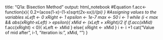 title: "Q1a: Bisection Method"
output: html_notebook
#Equation
f.acc<-function(x){
    0.2+(acos(1-x)-(1-x)*sqrt(2*x-x*x))/(pi)
  }
#Assigning values to the variables
xLeft <- 0
xRight <- 1
epsilon <- 1e-7
max <- 50
i <- 1
while (i < max && abs(xRight-xLeft) > epsilon){
  xMid <- (xLeft + xRight)/2
  if (f.acc(xMid) * f.acc(xRight) < 0){
    xLeft <- xMid
  }
  else{
    xRight <- xMid
  }
  i <- i +1
  cat("Value of mid after", i-1, "iteration is:", xMid, "\n")
}


